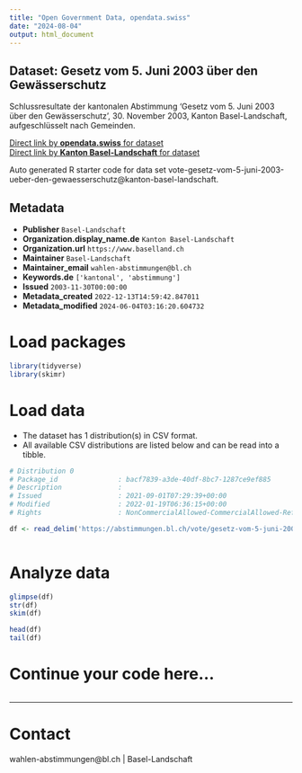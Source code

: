 ```yaml
---
title: "Open Government Data, opendata.swiss"
date: "2024-08-04"
output: html_document
---
```


## Dataset: Gesetz vom 5. Juni 2003 über den Gewässerschutz

Schlussresultate der kantonalen Abstimmung 'Gesetz vom 5. Juni 2003 über den Gewässerschutz', 30. November 2003, Kanton Basel-Landschaft, aufgeschlüsselt nach Gemeinden.

[Direct link by **opendata.swiss** for dataset](https://opendata.swiss/de/dataset/gesetz-vom-5-juni-2003-uber-den-gewasserschutz)<br>
[Direct link by **Kanton Basel-Landschaft** for dataset](https://abstimmungen.bl.ch/vote/gesetz-vom-5-juni-2003-ueber-den-gewaesserschutz/data)

Auto generated R starter code for data set vote-gesetz-vom-5-juni-2003-ueber-den-gewaesserschutz@kanton-basel-landschaft.

## Metadata

- **Publisher** `Basel-Landschaft`
- **Organization.display_name.de** `Kanton Basel-Landschaft`
- **Organization.url** `https://www.baselland.ch`
- **Maintainer** `Basel-Landschaft`
- **Maintainer_email** `wahlen-abstimmungen@bl.ch`
- **Keywords.de** `['kantonal', 'abstimmung']`
- **Issued** `2003-11-30T00:00:00`
- **Metadata_created** `2022-12-13T14:59:42.847011`
- **Metadata_modified** `2024-06-04T03:16:20.604732`


# Load packages

```r

library(tidyverse)
library(skimr)

```

# Load data

-   The dataset has 1 distribution(s) in CSV format.
-   All available CSV distributions are listed below and can be read into a tibble.

```r

# Distribution 0
# Package_id               : bacf7839-a3de-40df-8bc7-1287ce9ef885
# Description              : 
# Issued                   : 2021-09-01T07:29:39+00:00
# Modified                 : 2022-01-19T06:36:15+00:00
# Rights                   : NonCommercialAllowed-CommercialAllowed-ReferenceRequired

df <- read_delim('https://abstimmungen.bl.ch/vote/gesetz-vom-5-juni-2003-ueber-den-gewaesserschutz/data-csv')



```

# Analyze data

```r

glimpse(df)
str(df)
skim(df)

head(df)
tail(df)

```

# Continue your code here...

```r

```

------------------------------------------------------------------------

# Contact

wahlen-abstimmungen@bl.ch | Basel-Landschaft
